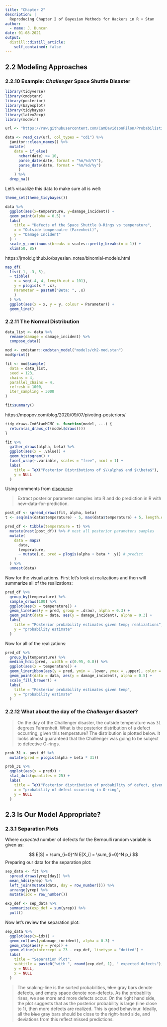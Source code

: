 ```yaml
---
title: "Chapter 2"
description: |
  Reproducing Chapter 2 of Bayesian Methods for Hackers in R + Stan
author:
  - name: J. Duncan
date: 01-08-2021
output:
  distill::distill_article:
    self_contained: false
---
```

## 2.2 Modeling Approaches

### 2.2.10 Example: *Challenger* Space Shuttle Disaster

```r
library(tidyverse)
library(cmdstanr)
library(posterior)
library(bayesplot)
library(tidybayes)
library(latex2exp)
library(modelr)

url <- "https://raw.githubusercontent.com/CamDavidsonPilon/Probabilistic-Programming-and-Bayesian-Methods-for-Hackers/master/Chapter2_MorePyMC/data/challenger_data.csv"

data <- read_csv(url, col_types = "cdi") %>% 
  janitor::clean_names() %>% 
  mutate(
    date = if_else(
      nchar(date) >= 10,
      parse_date(date, format = "%m/%d/%Y"),
      parse_date(date, format = "%m/%d/%y")
      )
    ) %>% 
  drop_na()
```

Let's visualize this data to make sure all is well:

```r
theme_set(theme_tidybayes())

data %>% 
  ggplot(aes(x=temperature, y=damage_incident)) + 
  geom_point(alpha = 0.5) +
  labs(
    title = "Defects of the Space Shuttle O-Rings vs temperature",
    x = "Outside temperautre (Farenheit)",
    y = "Damage Incident"
  ) +
  scale_y_continuous(breaks = scales::pretty_breaks(n = 1)) +
  xlim(50, 85)
```

https://jrnold.github.io/bayesian_notes/binomial-models.html

```r
map_df(
  list(-1, -3, 5),
  ~ tibble(
    x = seq(-4, 4, length.out = 101),
    y = plogis(x * .x),
    Parameter = paste0("Beta: ", .x)
    )
  ) %>%
  ggplot(aes(x = x, y = y, colour = Parameter)) +
  geom_line() 
```

### 2.2.11 The Normal Distribution

```r
data_list <- data %>% 
  rename(damage = damage_incident) %>% 
  compose_data()
```

```r
mod <- cmdstanr::cmdstan_model("models/ch2-mod.stan")
mod$print()

fit <- mod$sample(
  data = data_list,
  seed = 123,
  chains = 4,
  parallel_chains = 4,
  refresh = 1000,
  iter_sampling = 3000
)

fit$summary()
```

https://mpopov.com/blog/2020/09/07/pivoting-posteriors/

```r
tidy_draws.CmdStanMCMC <- function(model, ...) {
  return(as_draws_df(model$draws()))
}
```

```r
fit %>% 
  gather_draws(alpha, beta) %>% 
  ggplot(aes(x = .value)) +
  geom_histogram() +
  facet_wrap(~.variable, scales = "free", ncol = 1) +
  labs(
    title = TeX("Posterior Distributions of $\\alpha$ and $\\beta$"),
    y = NULL
  )
```

Using comments from [discourse](https://discourse.mc-stan.org/t/best-way-to-do-prediction-on-new-data-r-rstan-stanfit/1772):

> Extract posterior parameter samples into R and do prediction in R with new-data-for-prediction.

```r
post_df <- spread_draws(fit, alpha, beta)
t <- seq(min(data$temperature) - 5, max(data$temperature) + 5, length.out = 50)

pred_df <- tibble(temperature = t) %>% 
  mutate(nest(post_df)) %>% # nest all posterior parameters samples
  mutate(
    data = map2(
      data, 
      temperature, 
      ~ mutate(.x, pred = plogis(alpha + beta * .y)) # predict
    )
  ) %>% 
  unnest(data)
```

Now for the visualizations. First let's look at realizations and then will summarize all of the realizations:

```r
pred_df %>% 
  group_by(temperature) %>% 
  sample_draws(100) %>% 
  ggplot(aes(x = temperature)) +
  geom_line(aes(y = pred, group = .draw), alpha = 0.3) + 
  geom_point(data = data, aes(y = damage_incident), alpha = 0.3) +
  labs(
    title = "Posterior probability estimates given temp; realizations",
    y = "probability estimate"
  )
```

Now for all of the realizations:

```r
pred_df %>% 
  group_by(temperature) %>% 
  median_hdci(pred, .width = c(0.95, 0.8)) %>% 
  ggplot(aes(x = temperature)) +
  geom_lineribbon(aes(y = pred, ymin = .lower, ymax = .upper), color = "#08519C") +
  geom_point(data = data, aes(y = damage_incident), alpha = 0.5) +
  scale_fill_brewer() +
  labs(
    title = "Posterior probability estimates given temp",
    y = "probability estimate"
  )
```

### 2.2.12 What about the day of the *Challenger* disaster?

> On the day of the Challenger disaster, the outside temperature was `31` degrees Fahrenheit. What is the posterior distribution of a defect occurring, given this temperature? The distribution is plotted below. It looks almost guaranteed that the Challenger was going to be subject to defective O-rings.

```r
prob_31 <- post_df %>% 
  mutate(pred = plogis(alpha + beta * 31))

prob_31 %>% 
  ggplot(aes(x = pred)) +
  stat_dots(quantiles = 25) +
  labs(
    title = TeX("Posterior distribution of probability of defect, given $t = 31$"),
    x = "probability of defect occurring in O-ring",
    y = NULL
  )
```

## 2.3 Is Our Model Appropriate?
### 2.3.1 Separation Plots

Where *expected* number of defects for the Bernoulli random variable is given as:

$$
E[S] = \sum_{i=0}^N E[X_i] = \sum_{i=0}^N p_i
$$
Preparing our data for the separation plot:

```r
sep_data <- fit %>% 
  spread_draws(yrep[day]) %>% 
  mean_hdci(yrep) %>% 
  left_join(mutate(data, day = row_number())) %>% 
  arrange(yrep) %>% 
  mutate(idx = row_number())

exp_def <- sep_data %>% 
  summarize(exp_def = sum(yrep)) %>% 
  pull()
```

Now let's review the separation plot:

```r
sep_data %>% 
  ggplot(aes(x=idx)) +
  geom_col(aes(y=damage_incident), alpha = 0.3) +
  geom_step(aes(y = yrep)) +
  geom_vline(xintercept = 23 - exp_def, linetype = "dotted") +
  labs(
    title = "Separation Plot",
    subtitle = paste0("with ", round(exp_def, 1), " expected defects"),
    y = NULL,
    x = NULL
  )
```

> The snaking-line is the sorted probabilities, ~~blue~~ gray bars denote defects, and empty space denote non-defects. As the probability rises, we see more and more defects occur. On the right hand side, the plot suggests that as the posterior probability is large (line close to 1), then more defects are realized. This is good behaviour. Ideally, all the ~~blue~~ gray bars should be close to the right-hand side, and deviations from this reflect missed predictions.
